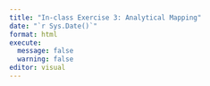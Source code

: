 ```yaml
---
title: "In-class Exercise 3: Analytical Mapping"
date: "`r Sys.Date()`"
format: html
execute:
  message: false
  warning: false
editor: visual
---
```


